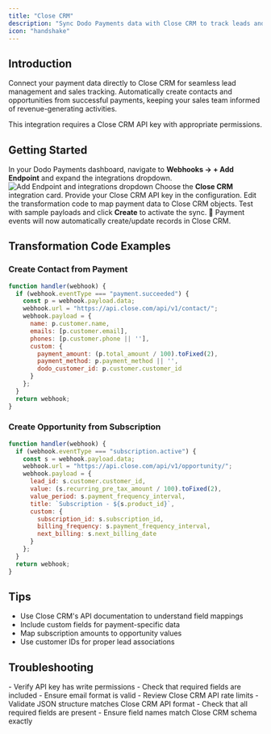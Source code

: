 ```yaml
---
title: "Close CRM"
description: "Sync Dodo Payments data with Close CRM to track leads and manage sales pipeline."
icon: "handshake"
---
```


## Introduction

Connect your payment data directly to Close CRM for seamless lead management and sales tracking. Automatically create contacts and opportunities from successful payments, keeping your sales team informed of revenue-generating activities.

<Info>
This integration requires a Close CRM API key with appropriate permissions.
</Info>

## Getting Started

<Steps>
<Step title="Open the Webhook Section">
  In your Dodo Payments dashboard, navigate to <b>Webhooks → + Add Endpoint</b> and expand the integrations dropdown.
  <Frame>
    <img src="/images/integrations/close-crm.png" alt="Add Endpoint and integrations dropdown" />
  </Frame>
</Step>

<Step title="Select Close CRM">
  Choose the <b>Close CRM</b> integration card.
</Step>

<Step title="Enter API Key">
  Provide your Close CRM API key in the configuration.
</Step>

<Step title="Configure Transformation">
  Edit the transformation code to map payment data to Close CRM objects.
</Step>

<Step title="Test & Create">
  Test with sample payloads and click <b>Create</b> to activate the sync.
</Step>

<Step title="Done!">
  🎉 Payment events will now automatically create/update records in Close CRM.
</Step>
</Steps>

## Transformation Code Examples

### Create Contact from Payment

```javascript create_contact.js icon="js" expandable
function handler(webhook) {
  if (webhook.eventType === "payment.succeeded") {
    const p = webhook.payload.data;
    webhook.url = "https://api.close.com/api/v1/contact/";
    webhook.payload = {
      name: p.customer.name,
      emails: [p.customer.email],
      phones: [p.customer.phone || ''],
      custom: {
        payment_amount: (p.total_amount / 100).toFixed(2),
        payment_method: p.payment_method || '',
        dodo_customer_id: p.customer.customer_id
      }
    };
  }
  return webhook;
}
```

### Create Opportunity from Subscription

```javascript create_opportunity.js icon="js" expandable
function handler(webhook) {
  if (webhook.eventType === "subscription.active") {
    const s = webhook.payload.data;
    webhook.url = "https://api.close.com/api/v1/opportunity/";
    webhook.payload = {
      lead_id: s.customer.customer_id,
      value: (s.recurring_pre_tax_amount / 100).toFixed(2),
      value_period: s.payment_frequency_interval,
      title: `Subscription - ${s.product_id}`,
      custom: {
        subscription_id: s.subscription_id,
        billing_frequency: s.payment_frequency_interval,
        next_billing: s.next_billing_date
      }
    };
  }
  return webhook;
}
```

## Tips

- Use Close CRM's API documentation to understand field mappings
- Include custom fields for payment-specific data
- Map subscription amounts to opportunity values
- Use customer IDs for proper lead associations

## Troubleshooting

<AccordionGroup>
<Accordion title="Records not created in Close CRM">
- Verify API key has write permissions
- Check that required fields are included
- Ensure email format is valid
- Review Close CRM API rate limits
</Accordion>

<Accordion title="Transformation errors">
- Validate JSON structure matches Close CRM API format
- Check that all required fields are present
- Ensure field names match Close CRM schema exactly
</Accordion>
</AccordionGroup>
